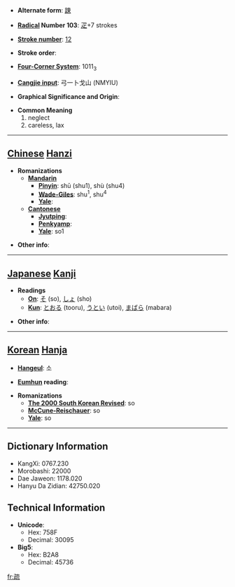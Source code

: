 * '''Alternate form''': [[踈]]

* '''[[Wiktionary:Chinese radical index| Radical]] Number 103''': [[Wiktionary:Chinese radical index 疋|疋]]+7 strokes

* '''[[Wiktionary:Chinese total strokes index|Stroke number]]''': [[Wiktionary:Chinese total strokes index 12|12]]

* '''Stroke order''': 

* '''[[Wiktionary:Chinese four corner index|Four-Corner System]]''': 1011<sub>3</sub>

* '''[[Wiktionary:Chinese Cangjie index|Cangjie input]]''': 弓一卜戈山 (NMYIU)

* '''Graphical Significance and Origin''': 

* '''Common Meaning'''
*#neglect
*# careless, lax


----

== [[Chinese]] [[Hanzi]] ==

* '''Romanizations'''
** '''[[Mandarin]]'''
*** '''[[Pinyin]]''': shū (shu1), shù (shu4)
*** '''[[Wade-Giles]]''': shu<sup>1</sup>, shu<sup>4</sup>
*** '''[[Yale]]''': 
** '''[[Cantonese]]'''
*** '''[[Jyutping]]''':
*** '''[[Penkyamp]]''': 
*** '''[[Yale]]''': so1

* '''Other info''': 

----

== [[Japanese]] [[Kanji]] ==

* '''Readings'''
** '''[[On]]''': [[そ]] (so), [[しょ]] (sho)
** '''[[Kun]]''': [[とおる]] (tooru), [[うとい]] (utoi), [[まばら]] (mabara)

* '''Other info''':  

----

== [[Korean]] [[Hanja]] ==

* '''[[Hangeul]]''': 소

* '''[[Eumhun]] reading''': 

* '''Romanizations'''
** '''[[The 2000 South Korean Revised Romanization|The 2000 South Korean Revised]]''': so
** '''[[McCune-Reischauer]]''': so
** '''[[Yale]]''': so

----

== Dictionary Information ==

* KangXi: 0767.230
* Morobashi: 22000
* Dae Jaweon: 1178.020
* Hanyu Da Zidian: 42750.020

== Technical Information ==

* '''Unicode''':
** Hex: 758F
** Decimal: 30095
* '''Big5''':
** Hex: B2A8
** Decimal: 45736

[[fr:疏]]
